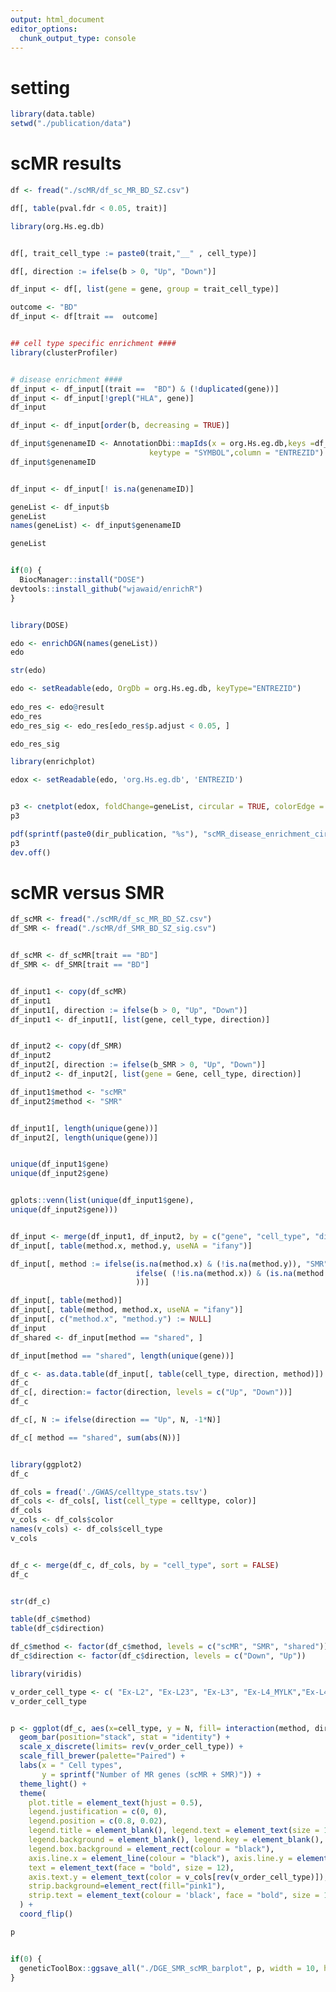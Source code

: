 ```yaml
---
output: html_document
editor_options: 
  chunk_output_type: console
---
```



# setting 
```r

library(data.table)
setwd("./publication/data")

```



# scMR results 
```r

df <- fread("./scMR/df_sc_MR_BD_SZ.csv") 

df[, table(pval.fdr < 0.05, trait)]

library(org.Hs.eg.db)


df[, trait_cell_type := paste0(trait,"__" , cell_type)]

df[, direction := ifelse(b > 0, "Up", "Down")]

df_input <- df[, list(gene = gene, group = trait_cell_type)]

outcome <- "BD"
df_input <- df[trait ==  outcome]


## cell type specific enrichment ####
library(clusterProfiler)


# disease enrichment ####
df_input <- df_input[(trait ==  "BD") & (!duplicated(gene))]
df_input <- df_input[!grepl("HLA", gene)]
df_input 

df_input <- df_input[order(b, decreasing = TRUE)]

df_input$genenameID <- AnnotationDbi::mapIds(x = org.Hs.eg.db,keys =df_input$gene,
                               keytype = "SYMBOL",column = "ENTREZID")
df_input$genenameID


df_input <- df_input[! is.na(genenameID)]

geneList <- df_input$b
geneList
names(geneList) <- df_input$genenameID

geneList 


if(0) {
  BiocManager::install("DOSE")
devtools::install_github("wjawaid/enrichR")
}


library(DOSE)

edo <- enrichDGN(names(geneList))
edo

str(edo)

edo <- setReadable(edo, OrgDb = org.Hs.eg.db, keyType="ENTREZID") 
  
edo_res <- edo@result
edo_res
edo_res_sig <- edo_res[edo_res$p.adjust < 0.05, ]

edo_res_sig

library(enrichplot)

edox <- setReadable(edo, 'org.Hs.eg.db', 'ENTREZID')


p3 <- cnetplot(edox, foldChange=geneList, circular = TRUE, colorEdge = TRUE, showCategory = 4) 
p3

pdf(sprintf(paste0(dir_publication, "%s"), "scMR_disease_enrichment_circular.pdf"), width = 10, height = 10)
p3
dev.off()


```



# scMR versus SMR
```r

df_scMR <- fread("./scMR/df_sc_MR_BD_SZ.csv")
df_SMR <- fread("./scMR/df_SMR_BD_SZ_sig.csv")


df_scMR <- df_scMR[trait == "BD"]
df_SMR <- df_SMR[trait == "BD"]


df_input1 <- copy(df_scMR)
df_input1
df_input1[, direction := ifelse(b > 0, "Up", "Down")]
df_input1 <- df_input1[, list(gene, cell_type, direction)]


df_input2 <- copy(df_SMR)
df_input2
df_input2[, direction := ifelse(b_SMR > 0, "Up", "Down")]
df_input2 <- df_input2[, list(gene = Gene, cell_type, direction)]

df_input1$method <- "scMR"
df_input2$method <- "SMR"


df_input1[, length(unique(gene))]
df_input2[, length(unique(gene))]


unique(df_input1$gene)
unique(df_input2$gene)


gplots::venn(list(unique(df_input1$gene),
unique(df_input2$gene)))


df_input <- merge(df_input1, df_input2, by = c("gene", "cell_type", "direction"), all = T )
df_input[, table(method.x, method.y, useNA = "ifany")]

df_input[, method := ifelse(is.na(method.x) & (!is.na(method.y)), "SMR", 
                            ifelse( (!is.na(method.x)) & (is.na(method.y)), "scMR", "shared"
                            ))]

df_input[, table(method)]
df_input[, table(method, method.x, useNA = "ifany")]
df_input[, c("method.x", "method.y") := NULL]
df_input
df_shared <- df_input[method == "shared", ]

df_input[method == "shared", length(unique(gene))]

df_c <- as.data.table(df_input[, table(cell_type, direction, method)])
df_c
df_c[, direction:= factor(direction, levels = c("Up", "Down"))]
df_c

df_c[, N := ifelse(direction == "Up", N, -1*N)]

df_c[ method == "shared", sum(abs(N))]


library(ggplot2)
df_c

df_cols = fread('./GWAS/celltype_stats.tsv')
df_cols <- df_cols[, list(cell_type = celltype, color)]
df_cols
v_cols <- df_cols$color
names(v_cols) <- df_cols$cell_type
v_cols


df_c <- merge(df_c, df_cols, by = "cell_type", sort = FALSE)
df_c


str(df_c)

table(df_c$method)
table(df_c$direction)

df_c$method <- factor(df_c$method, levels = c("scMR", "SMR", "shared"))
df_c$direction <- factor(df_c$direction, levels = c("Down", "Up"))

library(viridis)

v_order_cell_type <- c( "Ex-L2", "Ex-L23", "Ex-L3", "Ex-L4_MYLK","Ex-L45_MET", "Ex-L45_LRRK1", "Ex-L5b_HTR2C", "Ex-L56", "Ex-L56_CC_NTNG2",  "Ex-L6_CC_SEMA3A", "Ex-L6b_SEMA3D", "Ex-L6b_SEMA3E", "In-Rosehip_CHST9", "In-Rosehip_TRPC3","In-Reelin","In-VIP", "In-PV_Chandelier", "In-PV_Basket", "In-SST",  "Oli", "OPC","Ast",  "Mic","Endo", "Pericytes")
v_order_cell_type


p <- ggplot(df_c, aes(x=cell_type, y = N, fill= interaction(method, direction), width = 0.9)) +
  geom_bar(position="stack", stat = "identity") +
  scale_x_discrete(limits= rev(v_order_cell_type)) +
  scale_fill_brewer(palette="Paired") +
  labs(x = " Cell types", 
       y = sprintf("Number of MR genes (scMR + SMR)")) +
  theme_light() +
  theme(
    plot.title = element_text(hjust = 0.5),
    legend.justification = c(0, 0), 
    legend.position = c(0.8, 0.02), 
    legend.title = element_blank(), legend.text = element_text(size = 12), 
    legend.background = element_blank(), legend.key = element_blank(), 
    legend.box.background = element_rect(colour = "black"), 
    axis.line.x = element_line(colour = "black"), axis.line.y = element_line(colour = "black"), 
    text = element_text(face = "bold", size = 12),
    axis.text.y = element_text(color = v_cols[rev(v_order_cell_type)]),
    strip.background=element_rect(fill="pink1"),
    strip.text = element_text(colour = 'black', face = "bold", size = 12)
  ) +
  coord_flip()

p


if(0) {
  geneticToolBox::ggsave_all("./DGE_SMR_scMR_barplot", p, width = 10, height = 10)
}

```


